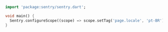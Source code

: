 ```dart
import 'package:sentry/sentry.dart';

void main() {
  Sentry.configureScope((scope) => scope.setTag('page.locale', 'pt-BR'));
}
```
